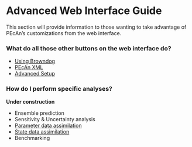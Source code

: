 # Advanced Web Interface Guide

This section will provide information to those wanting to take advantage of PEcAn's customizations from the web interface.

### What do all those other buttons on the web interface do?

* [Using Browndog](#using-browndog)
* [PEcAn XML](#pecan-xml-configuration)
* [Advanced Setup](#advanced-setup)

### How do I perform specific analyses?

**Under construction**

* Ensemble prediction
* Sensitivity & Uncertainty analysis
* [Parameter data assimilation](pda.documentation.md)
* [State data assimilation](sda.documentation.md)
* Benchmarking




